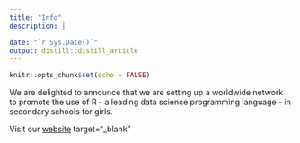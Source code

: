 ```yaml
---
title: "Info"
description: |

date: "`r Sys.Date()`"
output: distill::distill_article
---
```


```r
knitr::opts_chunk$set(echo = FALSE)
```


We are delighted to announce that we are setting up a worldwide network to promote the use of R - a leading data science programming language - in secondary schools for girls.

Visit our [website](https://rgirls.org.uk/) target="_blank"


